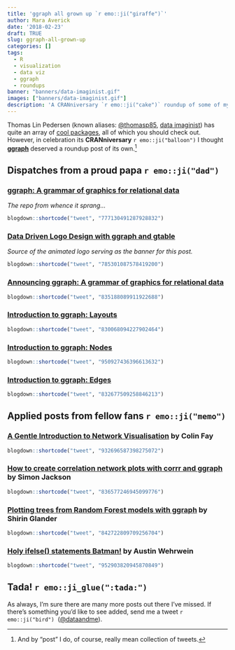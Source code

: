 ```yaml
---
title: 'ggraph all grown up `r emo::ji("giraffe")`'
author: Mara Averick
date: '2018-02-23'
draft: TRUE
slug: ggraph-all-grown-up
categories: []
tags:
  - R
  - visualization
  - data viz
  - ggraph
  - roundups
banner: "banners/data-imaginist.gif"
images: ["banners/data-imaginist.gif"]
description: 'A CRANniversary `r emo::ji("cake")` roundup of some of my favourite posts featuring ggraph, the network visualization `r emo::ji("package")` by Thomas Lin Pedersen.'
---
```


Thomas Lin Pedersen (known aliases: [\@thomasp85](https://twitter.com/thomasp85), [data imaginist](https://www.data-imaginist.com/)) has quite an array of [cool packages](https://github.com/thomasp85), all of which you should check out. However, in celebration its **CRANniversary** `r emo::ji("balloon")` I thought [**ggraph**](https://github.com/thomasp85/ggraph) deserved a roundup post of its own.[^1]

## Dispatches from a proud papa `r emo::ji("dad")`

### [ggraph: A grammar of graphics for relational data](https://github.com/thomasp85/ggraph)

_The repo from whence it sprang..._

```r
blogdown::shortcode("tweet", "777130491287928832")
```

### [Data Driven Logo Design with ggraph and gtable](https://www.data-imaginist.com/2016/data-driven-logo/)

_Source of the animated logo serving as the banner for this post._

```r
blogdown::shortcode("tweet", "785301087578419200")
```

### [Announcing ggraph: A grammar of graphics for relational data](https://www.data-imaginist.com/2017/announcing-ggraph/)

```r
blogdown::shortcode("tweet", "835188089911922688")
```

### [Introduction to ggraph: Layouts](https://www.data-imaginist.com/2017/ggraph-introduction-layouts/)

```r
blogdown::shortcode("tweet", "830068094227902464")
```

### [Introduction to ggraph: Nodes](https://www.data-imaginist.com/2017/ggraph-introduction-nodes/)

```r
blogdown::shortcode("tweet", "950927436396613632")
```

### [Introduction to ggraph: Edges](https://www.data-imaginist.com/2017/ggraph-introduction-edges/)

```r
blogdown::shortcode("tweet", "832677509258846213")
```

## Applied posts from fellow fans `r emo::ji("memo")`

### [A Gentle Introduction to Network Visualisation](http://colinfay.me/back-budapest/) by Colin Fay

```r
blogdown::shortcode("tweet", "932696587398275072")
```

### [How to create correlation network plots with corrr and ggraph](https://drsimonj.svbtle.com/how-to-create-correlation-network-plots-with-corrr-and-ggraph) by Simon Jackson

```r
blogdown::shortcode("tweet", "836577246945099776")
```

### [Plotting trees from Random Forest models with ggraph](https://shiring.github.io/machine_learning/2017/03/16/rf_plot_ggraph) by Shirin Glander

```r
blogdown::shortcode("tweet", "842722809709256704")
```

### [Holy ifelse() statements Batman!](http://austinwehrwein.com/data-visualization/plotting-batman-villains-ggraph/) by Austin Wehrwein

```r
blogdown::shortcode("tweet", "952903820945870849")
```

## Tada! `r emo::ji_glue(":tada:")`

As always, I'm sure there are many more posts out there I've missed. If there's something you'd like to see added, send me a tweet `r emo::ji("bird")` &nbsp;([\@dataandme](https://twitter.com/dataandme)).

[^1]: And by "post" I do, of course, really mean collection of tweets.
